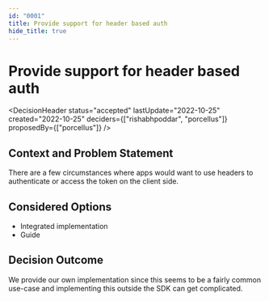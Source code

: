 ```yaml
---
id: "0001"
title: Provide support for header based auth
hide_title: true
---
```



# Provide support for header based auth

<DecisionHeader status="accepted" lastUpdate="2022-10-25" created="2022-10-25" deciders={["rishabhpoddar", "porcellus"]} proposedBy={["porcellus"]} />

## Context and Problem Statement

There are a few circumstances where apps would want to use headers to authenticate or access the token on the client side.

## Considered Options

* Integrated implementation
* Guide

## Decision Outcome

We provide our own implementation since this seems to be a fairly common use-case and implementing this outside the SDK can get complicated.
